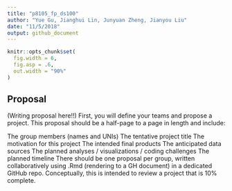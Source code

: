 ```yaml
---
title: "p8105_fp_ds100"
author: "Yue Gu, Jianghui Lin, Junyuan Zheng, Jianyou Liu"
date: "11/5/2018"
output: github_document
---
```


```r
knitr::opts_chunk$set(
  fig.width = 6,
  fig.asp = .6,
  out.width = "90%"
)
```

## Proposal 
(Writing proposal here!!)
First, you will define your teams and propose a project. This proposal should be a half-page to a page in length and include:

The group members (names and UNIs)
The tentative project title
The motivation for this project
The intended final products
The anticipated data sources
The planned analyses / visualizations / coding challenges
The planned timeline
There should be one proposal per group, written collaboratively using .Rmd (rendering to a GH document) in a dedicated GitHub repo. Conceptually, this is intended to review a project that is 10% complete.







